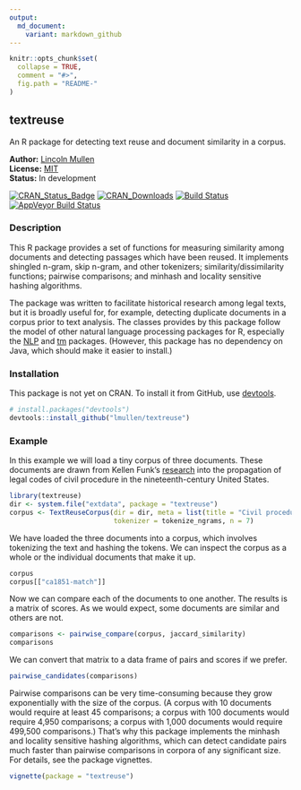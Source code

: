 ```yaml
---
output:
  md_document:
    variant: markdown_github
---
```


<!-- README.md is generated from README.Rmd. Please edit that file -->

```r
knitr::opts_chunk$set(
  collapse = TRUE,
  comment = "#>",
  fig.path = "README-"
)
```

## textreuse

An R package for detecting text reuse and document similarity in a corpus.

**Author:** [Lincoln Mullen](http://lincolnmullen.com)<br>
**License:** [MIT](http://opensource.org/licenses/MIT)<br>
**Status:** In development

[![CRAN\_Status\_Badge](http://www.r-pkg.org/badges/version/textreuse)](http://cran.r-project.org/package=textreuse)
[![CRAN\_Downloads](http://cranlogs.r-pkg.org/badges/grand-total/textreuse)](http://cran.r-project.org/package=textreuse)
[![Build Status](https://travis-ci.org/lmullen/textreuse.svg?branch=master)](https://travis-ci.org/lmullen/textreuse) 
[![AppVeyor Build Status](https://ci.appveyor.com/api/projects/status/github/lmullen/textreuse?branch=master)](https://ci.appveyor.com/project/lmullen/textreuse)

### Description 

This R package provides a set of functions for measuring similarity among documents and detecting passages which have been reused. It implements shingled n-gram, skip n-gram, and other tokenizers; similarity/dissimilarity functions; pairwise comparisons; and minhash and locality sensitive hashing algorithms.

The package was written to facilitate historical research among legal texts, but it is broadly useful for, for example, detecting duplicate documents in a corpus prior to text analysis. The classes provides by this package follow the model of other natural language processing packages for R, especially the [NLP](https://cran.r-project.org/package=NLP) and [tm](https://cran.r-project.org/package=tm) packages. (However, this package has no dependency on Java, which should make it easier to install.)

### Installation

This package is not yet on CRAN. To install it from GitHub, use [devtools](https://github.com/hadley/devtools). 

```r
# install.packages("devtools")
devtools::install_github("lmullen/textreuse")
```

### Example

In this example we will load a tiny corpus of three documents. These documents are drawn from Kellen Funk's [research](http://kellenfunk.org/field-code/) into the propagation of legal codes of civil procedure in the nineteenth-century United States.

```r
library(textreuse)
dir <- system.file("extdata", package = "textreuse")
corpus <- TextReuseCorpus(dir = dir, meta = list(title = "Civil procedure"),
                          tokenizer = tokenize_ngrams, n = 7)
```

We have loaded the three documents into a corpus, which involves tokenizing the text and hashing the tokens. We can inspect the corpus as a whole or the individual documents that make it up.

```r
corpus
corpus[["ca1851-match"]]
```

Now we can compare each of the documents to one another. The results is a matrix of scores. As we would expect, some documents are similar and others are not.

```r
comparisons <- pairwise_compare(corpus, jaccard_similarity)
comparisons
```

We can convert that matrix to a data frame of pairs and scores if we prefer.

```r
pairwise_candidates(comparisons)
```

Pairwise comparisons can be very time-consuming because they grow exponentially with the size of the corpus. (A corpus with 10 documents would require at least 45 comparisons; a corpus with 100 documents would require 4,950 comparisons; a corpus with 1,000 documents would require 499,500 comparisons.) That's why this package implements the minhash and locality sensitive hashing algorithms, which can detect candidate pairs much faster than pairwise comparisons in corpora of any significant size. For details, see the package vignettes.

```r
vignette(package = "textreuse")
```

